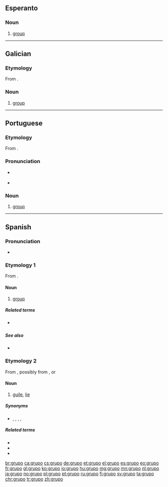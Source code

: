==Esperanto==

===Noun===
{{eo-head}}

# [[group]]

----

==Galician==

===Etymology===
From {{etyl|it|gl}} {{m|it|gruppo}}.

===Noun===
{{gl-noun|m}}

# [[group]]

----

==Portuguese==

===Etymology===
From {{etyl|it|pt}} {{m|it|gruppo}}.

===Pronunciation===
* {{a|PT}} {{IPA|/ˈɡɾu.pu/|lang=pt}}
* {{hyphenation|gru|po|lang=pt}}

===Noun===
{{pt-noun|m}}

# [[group]]

----

==Spanish==

===Pronunciation===
* {{hyphenation|gru|po|lang=es}}

===Etymology 1===
From {{etyl|it|es}} {{m|it|gruppo}}.

====Noun====
{{es-noun|m}}

# [[group]]

=====Related terms=====
* {{l|es|grupal}} {{pos_a}}

=====See also=====
* {{l|es|banda|g=f}}

===Etymology 2===
From {{etyl|Lunfardo|-}}, possibly from {{etyl|fr|es}} {{m|fr|croupier}}, or {{etyl|it|es}} {{m|it|groppo}}

====Noun====
{{es-noun|m}}

# {{lb|es|Chile|Argentina|Uruguay|colloquial}} [[guile]], [[lie]]

=====Synonyms=====
* {{sense|lie}} {{l|es|patraña}}, {{l|es|mentira}}, {{l|es|chamullo}}, {{l|es|cuento}}, {{l|es|embuste}}

=====Related terms=====
* {{l|es|grupiento}}
* {{l|es|engrupido}}
* {{l|es|engrupir}}

[[br:grupo]]
[[ca:grupo]]
[[cs:grupo]]
[[de:grupo]]
[[et:grupo]]
[[el:grupo]]
[[es:grupo]]
[[eo:grupo]]
[[fr:grupo]]
[[gl:grupo]]
[[ko:grupo]]
[[io:grupo]]
[[hu:grupo]]
[[mg:grupo]]
[[mn:grupo]]
[[nl:grupo]]
[[ja:grupo]]
[[no:grupo]]
[[pl:grupo]]
[[pt:grupo]]
[[ru:grupo]]
[[fi:grupo]]
[[sv:grupo]]
[[ta:grupo]]
[[chr:grupo]]
[[tr:grupo]]
[[zh:grupo]]